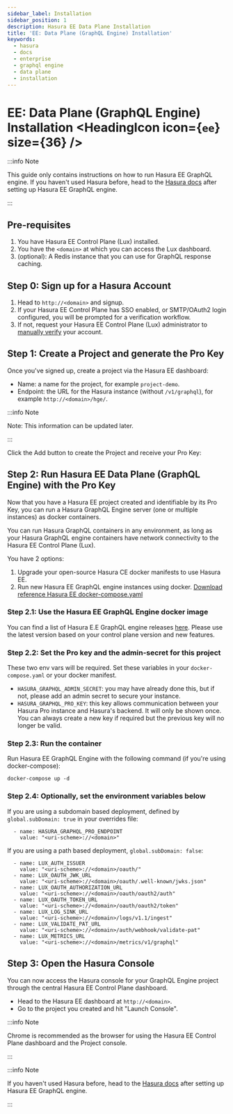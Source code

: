 ```yaml
---
sidebar_label: Installation
sidebar_position: 1
description: Hasura EE Data Plane Installation
title: 'EE: Data Plane (GraphQL Engine) Installation'
keywords:
  - hasura
  - docs
  - enterprise
  - graphql engine
  - data plane
  - installation
---
```



# EE: Data Plane (GraphQL Engine) Installation <HeadingIcon icon={`ee`} size={36} />

:::info Note

This guide only contains instructions on how to run Hasura EE GraphQL engine. If you haven't used Hasura before, head to
the [Hasura docs](/index.html) after setting up Hasura EE GraphQL engine.

:::

## Pre-requisites

1. You have Hasura EE Control Plane (Lux) installed.
2. You have the `<domain>` at which you can access the Lux dashboard.
3. (optional): A Redis instance that you can use for GraphQL response caching.

## Step 0: Sign up for a Hasura Account

<Thumbnail src='/img/graphql/enterprise/Pro_Sign-up.png' alt='Hasura Pro Signup' />

1. Head to `http://<domain>` and signup.
2. If your Hasura EE Control Plane has SSO enabled, or SMTP/OAuth2 login configured, you will be prompted for a
   verification workflow.
3. If not, request your Hasura EE Control Plane (Lux) administrator to
   [manually verify](/enterprise/control-plane/installation.mdx#step-51-manually-adding-a-user-to-lux) your account.

## Step 1: Create a Project and generate the Pro Key

<Thumbnail src='/img/graphql/enterprise/Pro_Account-create-project.png' alt='Create New Hasura Project Input' />

Once you've signed up, create a project via the Hasura EE dashboard:

- Name: a name for the project, for example `project-demo`.
- Endpoint: the URL for the Hasura instance (without `/v1/graphql`), for example `http://<domain>/hge/`.

:::info Note

Note: This information can be updated later.

:::

Click the Add button to create the Project and receive your Pro Key:

<Thumbnail src='/img/graphql/enterprise/Pro_Account-new-project.png' alt='Hasura Project Confirmation Modal' />

## Step 2: Run Hasura EE Data Plane (GraphQL Engine) with the Pro Key

Now that you have a Hasura EE project created and identifiable by its Pro Key, you can run a Hasura GraphQL Engine
server (one or multiple instances) as docker containers.

You can run Hasura GraphQL containers in any environment, as long as your Hasura GraphQL engine containers have network
connectivity to the Hasura EE Control Plane (Lux).

You have 2 options:

1. Upgrade your open-source Hasura CE docker manifests to use Hasura EE.
2. Run new Hasura EE GraphQL engine instances using docker.
   [Download reference Hasura EE docker-compose.yaml](https://storage.googleapis.com/hasura-ee-artifacts/hge-pro-docker-compose.yaml)

### Step 2.1: Use the Hasura EE GraphQL Engine docker image

You can find a list of Hasura E.E GraphQL engine releases [here](/enterprise/data-plane/installation.mdx). Please use
the latest version based on your control plane version and new features.

### Step 2.2: Set the Pro key and the admin-secret for this project

These two env vars will be required. Set these variables in your `docker-compose.yaml` or your docker manifest.

- `HASURA_GRAPHQL_ADMIN_SECRET`: you may have already done this, but if not, please add an admin secret to secure your
  instance.
- `HASURA_GRAPHQL_PRO_KEY`: this key allows communication between your Hasura Pro instance and Hasura's backend. It will
  only be shown once. You can always create a new key if required but the previous key will no longer be valid.

### Step 2.3: Run the container

Run Hasura EE GraphQL Engine with the following command (if you're using docker-compose):

```
docker-compose up -d
```

### Step 2.4: Optionally, set the environment variables below

If you are using a subdomain based deployment, defined by `global.subDomain: true` in your overrides file:

```
  - name: HASURA_GRAPHQL_PRO_ENDPOINT
    value: "<uri-scheme>://<domain>"
```

If you are using a path based deployment, `global.subDomain: false`:

```
  - name: LUX_AUTH_ISSUER
    value: "<uri-scheme>://<domain>/oauth/"
  - name: LUX_OAUTH_JWK_URL
    value: "<uri-scheme>://<domain>/oauth/.well-known/jwks.json"
  - name: LUX_OAUTH_AUTHORIZATION_URL
    value: "<uri-scheme>://<domain>/oauth/oauth2/auth"
  - name: LUX_OAUTH_TOKEN_URL
    value: "<uri-scheme>://<domain>/oauth/oauth2/token"
  - name: LUX_LOG_SINK_URL
    value: "<uri-scheme>://<domain>/logs/v1.1/ingest"
  - name: LUX_VALIDATE_PAT_URL
    value: "<uri-scheme>://<domain>/auth/webhook/validate-pat"
  - name: LUX_METRICS_URL
    value: "<uri-scheme>://<domain>/metrics/v1/graphql"
```

## Step 3: Open the Hasura Console

You can now access the Hasura console for your GraphQL Engine project through the central Hasura EE Control Plane
dashboard.

- Head to the Hasura EE dashboard at `http://<domain>`.
- Go to the project you created and hit "Launch Console".

:::info Note

Chrome is recommended as the browser for using the Hasura EE Control Plane dashboard and the Project console.

:::

:::info Note

If you haven't used Hasura before, head to the [Hasura docs](/index.mdx) after setting up Hasura EE GraphQL engine.

:::
